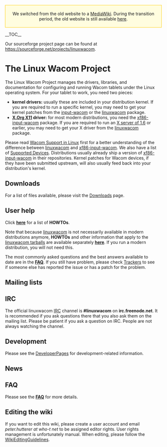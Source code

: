 <div style="padding:5px; border:1px solid #ffcc00; text-align:center; background:#FFFDDF; width:100%; margin-bottom:.2em;">
We switched from the old website to a [http://www.mediawiki.org MediaWiki].
During the transition period, the old website is still available
[http://linuxwacom.sourceforge.net/index_old.php here].
</div>

__TOC__

Our sourceforge project page can be found at https://sourceforge.net/projects/linuxwacom.

= The Linux Wacom Project =

{{Tip|text=On modern desktop distributions, you do '''not''' need the kernel or X drivers in the linuxwacom tarball.}}

The Linux Wacom Project manages the drivers, libraries, and documentation for configuring and running Wacom tablets under the Linux operating system.
For your tablet to work, you need two pieces:
* '''kernel drivers:''' usually these are included in your distribution kernel. If you are required to run a specific kernel, you may need to get your kernel patches from the [[input-wacom]] or the [[linuxwacom]] package.
* '''[http://www.x.org X.Org X11] driver:''' for most modern distributions, you need the [[xf86-input-wacom]] package. If you are required to run an [http://who-t.blogspot.com/2009/10/x11r75-released-but-what-is-it.html X server of 1.6] or earlier, you may need to get your X driver from the [[linuxwacom]] package.

Please read [http://who-t.blogspot.com/2010/09/wacom-support-in-linux.html Wacom Support in Linux] first for a better understanding of the difference between [[linuxwacom]] and [[xf86-input-wacom]]. We also have a list of [[Supported Devices]]. Distributions usually already ship a version of [[xf86-input-wacom]] in their repositories. Kernel patches for Wacom devices, if they have been submitted upstream, will also usually feed back into your distribution's kernel.

== Downloads ==
For a list of files available, please visit the [[Downloads]] page.

== User help ==
Click '''[[:Category:HOWTO|here]]''' for a list of '''HOWTOs'''.

Note that because [[linuxwacom]] is not necessarily available in modern distributions anymore, '''HOWTOs''' and other information that apply to the [http://sourceforge.net/projects/linuxwacom/files/ linuxwacom tarballs] are available separately '''[[:Category:Linuxwacom|here]]'''. If you run a modern distribution, you will not need this.

The most commonly asked questions and the best answers available to date are in the '''[[FAQ]]'''. If you still have problem, please check [http://sourceforge.net/tracker/?group_id=69596 Trackers] to see if someone else has reported the issue or has a patch for the problem.

== Mailing lists ==
{{:Mailing lists}}

== IRC ==
The official linuxwacom [[IRC]] channel is '''#linuxwacom''' on '''irc.freenode.net'''.  It is recommended if you ask questions there that you also ask them on the mailing list.  Please be patient if you ask a question on IRC.  People are not always watching the channel.

== Development ==
Please see the [[:Category:DeveloperPages|DeveloperPages]] for development-related information.

== News ==
{{:News}}

== FAQ ==
Please see the '''[[FAQ]]''' for more details.

== Editing the wiki ==
If you want to edit this wiki, please create a user account and email ''peter.hutterer at who-t net'' to be assigned editor rights. User rights management is unfortunately manual.
When editing, please follow the [[WikiEditingGuidelines]].
